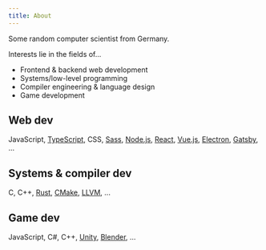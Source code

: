 ```yaml
---
title: About
---
```


Some random computer scientist from Germany.

Interests lie in the fields of...
- Frontend & backend web development
- Systems/low-level programming
- Compiler engineering & language design
- Game development

## Web dev
JavaScript,
[TypeScript](https://www.typescriptlang.org),
CSS,
[Sass](https://sass-lang.com),
[Node.js](https://nodejs.org),
[React](https://reactjs.org),
[Vue.js](https://vuejs.org),
[Electron](https://electronjs.org),
[Gatsby](https://www.gatsbyjs.com),
...

## Systems & compiler dev
C, C++,
[Rust](https://www.rust-lang.org),
[CMake](https://cmake.org),
[LLVM](https://llvm.org),
...

## Game dev
JavaScript,
C#,
C++,
[Unity](https://unity.com),
[Blender](https://www.blender.org),
...
